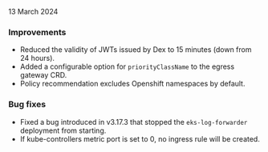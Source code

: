 13 March 2024

### Improvements

* Reduced the validity of JWTs issued by Dex to 15 minutes (down from 24 hours).
* Added a configurable option for `priorityClassName` to the egress gateway CRD.
* Policy recommendation excludes Openshift namespaces by default.

### Bug fixes

* Fixed a bug introduced in v3.17.3 that stopped the `eks-log-forwarder` deployment from starting.
* If kube-controllers metric port is set to 0, no ingress rule will be created.
